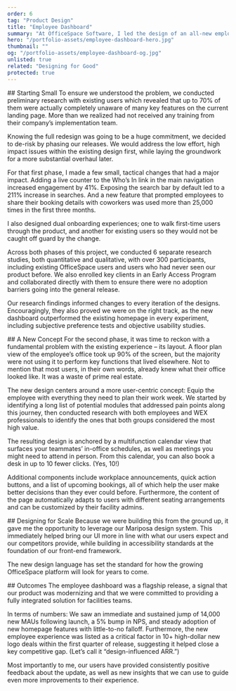 ```yaml
---
order: 6
tag: "Product Design"
title: "Employee Dashboard"
summary: "At OfficeSpace Software, I led the design of an all-new employee dashboard, revitalizing the stale and underperforming workplace experience (WEX) aspect of our product, and directly leading to increased feature adoption and new client acquisition. The new experience balances the needs of our globally diverse user base, including those new to our product and those who have used it regularly for years."
hero: "/portfolio-assets/employee-dashboard-hero.jpg"
thumbnail: ""
og: "/portfolio-assets/employee-dashboard-og.jpg"
unlisted: true
related: "Designing for Good"
protected: true
---
```


<ProblemStatement
  label
  headline="Employees who logged into OfficeSpace were met with an unintuitive experience and inadequate tools for planning their workday."
  content="In the time since the employee landing page had last been updated—over eight years prior—it had become outdated and unable to adapt to the variety of workflows needed to serve different visitors. And with the trending consolidation of WEX/IWMS tools, our competitors had begun offering more modern, robust solutions. Our metrics showed a dwindling number of new users converting to MAUs, and an uptick in missed sales opportunities that could be tied to this competitive gap."
/>


<div className="caseStudyText">
  ## Starting Small
  To ensure we understood the problem, we conducted preliminary research with existing users which revealed that up to 70% of them were actually completely unaware of many key features on the current landing page. More than we realized had not received any training from their company’s implementation team.

  Knowing the full redesign was going to be a huge commitment, we decided to de-risk by phasing our releases. We would address the low effort, high impact issues within the existing design first, while laying the groundwork for a more substantial overhaul later.
</div>

<div className="caseStudyFigure">
  <Figure
    type="video"
    src="/portfolio-assets/employee-dashboard-1.mp4"
    width={1000}
    height={500}
    ambient
  />
</div>

<div className="caseStudyText">
  For that first phase, I made a few small, tactical changes that had a major impact. Adding a live counter to the Who’s In link in the main navigation increased engagement by 41%. Exposing the search bar by default led to a 211% increase in searches. And a new feature that prompted employees to share their booking details with coworkers was used more than 25,000 times in the first three months.

  I also designed dual onboarding experiences; one to walk first-time users through the product, and another for existing users so they would not be caught off guard by the change.
</div>

<Callout headline="Elevating User Voices">
  Across both phases of this project, we conducted 6 separate research studies, both quantitative and qualitative, with over 300 participants, including existing OfficeSpace users and users who had never seen our product before. We also enrolled key clients in an Early Access Program and collaborated directly with them to ensure there were no adoption barriers going into the general release.

  Our research findings informed changes to every iteration of the designs. Encouragingly, they also proved we were on the right track, as the new dashboard outperformed the existing homepage in every experiment, including subjective preference tests and objective usability studies.
</Callout>

<div className="caseStudyText">
  ## A New Concept
  For the second phase, it was time to reckon with a fundamental problem with the existing experience – its layout. A floor plan view of the employee’s office took up 90% of the screen, but the majority were not using it to perform key functions that lived elsewhere. Not to mention that most users, in their own words, already knew what their office looked like. It was a waste of prime real estate.

  The new design centers around a more user-centric concept: Equip the employee with everything they need to plan their work week. We started by identifying a long list of potential modules that addressed pain points along this journey, then conducted research with both employees and WEX professionals to identify the ones that both groups considered the most high value.
</div>

<div className="caseStudyFigure">
  <Figure
    type="image"
    centered
    src="/portfolio-assets/employee-dashboard-2.jpg"
    alt="A screenshot of the new employee dashboard."
    caption="The new card-based layout presents multiple distinct features without feeling too busy or overwhelming. In testing, 87%+ rated this design positively after their initial encounter."
    width={1000}
    height={500}
    quality={100}
  />
</div>

<div className="caseStudyText">
  The resulting design is anchored by a multifunction calendar view that surfaces your teammates’ in-office schedules, as well as meetings you might need to attend in person. From this calendar, you can also book a desk in up to 10 fewer clicks. (Yes, 10!)

  Additional components include workplace announcements, quick action buttons, and a list of upcoming bookings, all of which help the user make better decisions than they ever could before. Furthermore, the content of the page automatically adapts to users with different seating arrangements and can be customized by their facility admins.
</div>

<div className="caseStudyFigure">
  <Figure
    type="image"
    centered
    src="/portfolio-assets/employee-dashboard-3.jpg"
    alt="A screenshot of the new employee dashboard on mobile." caption="Employees frequently book desks while while commuting to the office, so responsiveness was imperative."
    width={1000}
    height={700}
    quality={100}
  />
</div>

<div className="caseStudyText">
  ## Designing for Scale
  Because we were building this from the ground up, it gave me the opportunity to leverage our <Link href="/portfolio/designing-for-scale">Mariposa design system</Link>. This immediately helped bring our UI more in line with what our users expect and our competitors provide, while building in accessibility standards at the foundation of our front-end framework.

  The new design language has set the standard for how the growing OfficeSpace platform will look for years to come.
</div>

<div className="caseStudyFigure">
  <Figure
    type="image"
    centered
    src="/portfolio-assets/employee-dashboard-4.png"
    alt="A collage showing the design tokens that make up the new design system."
    width={1000}
    height={666}
    quality={100}
  />
</div>

<div className="caseStudyText">
  ## Outcomes
  The employee dashboard was a flagship release, a signal that our product was modernizing and that we were committed to providing a fully integrated solution for facilities teams.

  In terms of numbers: We saw an immediate and sustained jump of 14,000 new MAUs following launch, a 5% bump in NPS, and steady adoption of new homepage features with little-to-no falloff. Furthermore, the new employee experience was listed as a critical factor in 10+ high-dollar new logo deals within the first quarter of release, suggesting it helped close a key competitive gap. (Let’s call it “design-influenced ARR.”)

  Most importantly to me, our users have provided consistently positive feedback about the update, as well as new insights that we can use to guide even more improvements to their experience.
</div>

